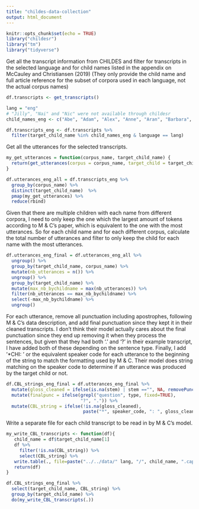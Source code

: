 ```yaml
---
title: "childes-data-collection"
output: html_document
---
```


```r
knitr::opts_chunk$set(echo = TRUE)
library("childesr")
library("tm")
library("tidyverse")

```

Get all the transcript information from CHILDES and filter for transcripts in the selected language and for child names listed in the appendix on McCauley and Christiansen (2019) (They only provide the child name and full article reference for the subset of corpora used in each language, not the actual corpus names)
```r
df.transcripts <- get_transcripts()

lang = "eng"
# "Jilly", "Nai" and "Nic" were not available through childesr
child_names_eng <- c("Abe", "Adam", "Alex", "Anne", "Aran", "Barbara", "Becky", "Carl", "Conor", "David", "Dominic", "Emily", "Emma", "Ethan", "Eve", "Gail", "Jimmy", "Joel", "John", "Lara", "Lily", "Liz", "Matt", "Michelle", "Naomi", "Nathaniel", "Nina", "Peter", "Roman", "Ross", "Ruth", "Sarah", "Seth", "Shem", "Thomas", "Tow", "Trevor", "Violet", "Warren", "Will")

df.transcripts_eng <- df.transcripts %>% 
  filter(target_child_name %in% child_names_eng & language == lang)

```

Get all the utterances for the selected transcripts.
```r
my_get_utterances = function(corpus_name, target_child_name) {
  return(get_utterances(corpus = corpus_name, target_child = target_child_name))
}

df.utterances_eng_all = df.transcripts_eng %>% 
  group_by(corpus_name) %>% 
  distinct(target_child_name)  %>% 
  pmap(my_get_utterances) %>% 
  reduce(rbind)

```


Given that there are multiple children with each name from different corpora, I need to only keep the one which the largest amount of tokens according to M & C's paper, which is equivalent to the one with the most utterances. So for each child name and for each different corpus, calculate the total number of utterances and filter to only keep the child for each name with the most utterances.
```r
df.utterances_eng_final = df.utterances_eng_all %>% 
  ungroup() %>% 
  group_by(target_child_name, corpus_name) %>% 
  mutate(nb_utterances = n()) %>% 
  ungroup() %>% 
  group_by(target_child_name) %>% 
  mutate(max_nb_bychildname = max(nb_utterances)) %>% 
  filter(nb_utterances == max_nb_bychildname) %>% 
  select(-max_nb_bychildname) %>% 
  ungroup() 
```

For each utterance, remove all punctuation including apostrophes, following M & C's data description, and add final punctuation since they kept it in their cleaned transcripts. I don't think their model actually cares about the final punctuation since they end up removing it when they process the sentences, but given that they had both '.' and '?' in their example transcript, I have added both of these depending on the sentence type. Finally, I add '*CHI: ' or the equivalent speaker code for each utterance to the beginning of the string to match the formatting used by M & C. Their model does string matching on the speaker code to determine if an utterance was produced by the target child or not.
```r
df.CBL_strings_eng_final = df.utterances_eng_final %>%
  mutate(gloss_cleaned = ifelse(is.na(stem) | stem =="", NA, removePunctuation(gloss))) %>% 
  mutate(finalpunc = ifelse(grepl("question", type, fixed=TRUE),
                            "?", ".")) %>% 
  mutate(CBL_string = ifelse(!is.na(gloss_cleaned),
                             paste("*", speaker_code, ": ", gloss_cleaned, " ", finalpunc, sep=""), NA)) 

```

Write a separate file for each child transcript to be read in by M & C's model.
```r
my_write_CBL_transcripts <- function(df){
   child_name = df$target_child_name[1]
   df %>%
     filter(!is.na(CBL_string)) %>% 
     select(CBL_string) %>% 
   write.table(., file=paste("../../data/" lang, "/", child_name, ".capp", sep =""), quote = FALSE, col.names = FALSE, row.names = FALSE)
   return(df)
}

df.CBL_strings_eng_final %>% 
  select(target_child_name, CBL_string) %>% 
  group_by(target_child_name) %>% 
  do(my_write_CBL_transcripts(.))
```


